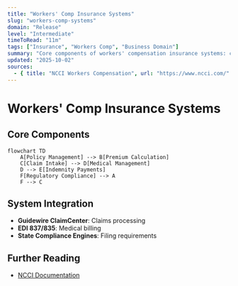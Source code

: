 ```yaml
---
title: "Workers' Comp Insurance Systems"
slug: "workers-comp-systems"
domain: "Release"
level: "Intermediate"
timeToRead: "11m"
tags: ["Insurance", "Workers Comp", "Business Domain"]
summary: "Core components of workers' compensation insurance systems: claims processing, policy management, and compliance."
updated: "2025-10-02"
sources:
  - { title: "NCCI Workers Compensation", url: "https://www.ncci.com/" }
---
```


# Workers' Comp Insurance Systems

## Core Components

```mermaid
flowchart TD
    A[Policy Management] --> B[Premium Calculation]
    C[Claim Intake] --> D[Medical Management]
    D --> E[Indemnity Payments]
    F[Regulatory Compliance] --> A
    F --> C
```

## System Integration

- **Guidewire ClaimCenter**: Claims processing
- **EDI 837/835**: Medical billing
- **State Compliance Engines**: Filing requirements

## Further Reading

- [NCCI Documentation](https://www.ncci.com/)
